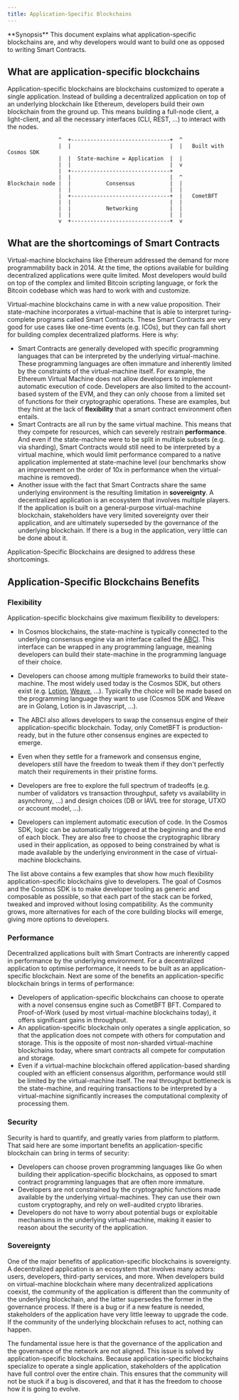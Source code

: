 ```yaml
---
title: Application-Specific Blockchains
---
```

<Note>
**Synopsis**
This document explains what application-specific blockchains are, and why developers would want to build one as opposed to writing Smart Contracts.
</Note>

## What are application-specific blockchains

Application-specific blockchains are blockchains customized to operate a single application. Instead of building a decentralized application on top of an underlying blockchain like Ethereum, developers build their own blockchain from the ground up. This means building a full-node client, a light-client, and all the necessary interfaces (CLI, REST, ...) to interact with the nodes.

```text expandable
                ^  +-------------------------------+  ^
                |  |                               |  |   Built with Cosmos SDK
                |  |  State-machine = Application  |  |
                |  |                               |  v
                |  +-------------------------------+
                |  |                               |  ^
Blockchain node |  |           Consensus           |  |
                |  |                               |  |
                |  +-------------------------------+  |   CometBFT
                |  |                               |  |
                |  |           Networking          |  |
                |  |                               |  |
                v  +-------------------------------+  v
```

## What are the shortcomings of Smart Contracts

Virtual-machine blockchains like Ethereum addressed the demand for more programmability back in 2014. At the time, the options available for building decentralized applications were quite limited. Most developers would build on top of the complex and limited Bitcoin scripting language, or fork the Bitcoin codebase which was hard to work with and customize.

Virtual-machine blockchains came in with a new value proposition. Their state-machine incorporates a virtual-machine that is able to interpret turing-complete programs called Smart Contracts. These Smart Contracts are very good for use cases like one-time events (e.g. ICOs), but they can fall short for building complex decentralized platforms. Here is why:

* Smart Contracts are generally developed with specific programming languages that can be interpreted by the underlying virtual-machine. These programming languages are often immature and inherently limited by the constraints of the virtual-machine itself. For example, the Ethereum Virtual Machine does not allow developers to implement automatic execution of code. Developers are also limited to the account-based system of the EVM, and they can only choose from a limited set of functions for their cryptographic operations. These are examples, but they hint at the lack of **flexibility** that a smart contract environment often entails.
* Smart Contracts are all run by the same virtual machine. This means that they compete for resources, which can severely restrain **performance**. And even if the state-machine were to be split in multiple subsets (e.g. via sharding), Smart Contracts would still need to be interpreted by a virtual machine, which would limit performance compared to a native application implemented at state-machine level (our benchmarks show an improvement on the order of 10x in performance when the virtual-machine is removed).
* Another issue with the fact that Smart Contracts share the same underlying environment is the resulting limitation in **sovereignty**. A decentralized application is an ecosystem that involves multiple players. If the application is built on a general-purpose virtual-machine blockchain, stakeholders have very limited sovereignty over their application, and are ultimately superseded by the governance of the underlying blockchain. If there is a bug in the application, very little can be done about it.

Application-Specific Blockchains are designed to address these shortcomings.

## Application-Specific Blockchains Benefits

### Flexibility

Application-specific blockchains give maximum flexibility to developers:

* In Cosmos blockchains, the state-machine is typically connected to the underlying consensus engine via an interface called the [ABCI](https://docs.cometbft.com/v0.37/spec/abci/). This interface can be wrapped in any programming language, meaning developers can build their state-machine in the programming language of their choice.

* Developers can choose among multiple frameworks to build their state-machine. The most widely used today is the Cosmos SDK, but others exist (e.g. [Lotion](https://github.com/nomic-io/lotion), [Weave](https://github.com/iov-one/weave), ...). Typically the choice will be made based on the programming language they want to use (Cosmos SDK and Weave are in Golang, Lotion is in Javascript, ...).

* The ABCI also allows developers to swap the consensus engine of their application-specific blockchain. Today, only CometBFT is production-ready, but in the future other consensus engines are expected to emerge.

* Even when they settle for a framework and consensus engine, developers still have the freedom to tweak them if they don't perfectly match their requirements in their pristine forms.

* Developers are free to explore the full spectrum of tradeoffs (e.g. number of validators vs transaction throughput, safety vs availability in asynchrony, ...) and design choices (DB or IAVL tree for storage, UTXO or account model, ...).

* Developers can implement automatic execution of code. In the Cosmos SDK, logic can be automatically triggered at the beginning and the end of each block. They are also free to choose the cryptographic library used in their application, as opposed to being constrained by what is made available by the underlying environment in the case of virtual-machine blockchains.

The list above contains a few examples that show how much flexibility application-specific blockchains give to developers. The goal of Cosmos and the Cosmos SDK is to make developer tooling as generic and composable as possible, so that each part of the stack can be forked, tweaked and improved without losing compatibility. As the community grows, more alternatives for each of the core building blocks will emerge, giving more options to developers.

### Performance

Decentralized applications built with Smart Contracts are inherently capped in performance by the underlying environment. For a decentralized application to optimise performance, it needs to be built as an application-specific blockchain. Next are some of the benefits an application-specific blockchain brings in terms of performance:

* Developers of application-specific blockchains can choose to operate with a novel consensus engine such as CometBFT BFT. Compared to Proof-of-Work (used by most virtual-machine blockchains today), it offers significant gains in throughput.
* An application-specific blockchain only operates a single application, so that the application does not compete with others for computation and storage. This is the opposite of most non-sharded virtual-machine blockchains today, where smart contracts all compete for computation and storage.
* Even if a virtual-machine blockchain offered application-based sharding coupled with an efficient consensus algorithm, performance would still be limited by the virtual-machine itself. The real throughput bottleneck is the state-machine, and requiring transactions to be interpreted by a virtual-machine significantly increases the computational complexity of processing them.

### Security

Security is hard to quantify, and greatly varies from platform to platform. That said here are some important benefits an application-specific blockchain can bring in terms of security:

* Developers can choose proven programming languages like Go when building their application-specific blockchains, as opposed to smart contract programming languages that are often more immature.
* Developers are not constrained by the cryptographic functions made available by the underlying virtual-machines. They can use their own custom cryptography, and rely on well-audited crypto libraries.
* Developers do not have to worry about potential bugs or exploitable mechanisms in the underlying virtual-machine, making it easier to reason about the security of the application.

### Sovereignty

One of the major benefits of application-specific blockchains is sovereignty. A decentralized application is an ecosystem that involves many actors: users, developers, third-party services, and more. When developers build on virtual-machine blockchain where many decentralized applications coexist, the community of the application is different than the community of the underlying blockchain, and the latter supersedes the former in the governance process. If there is a bug or if a new feature is needed, stakeholders of the application have very little leeway to upgrade the code. If the community of the underlying blockchain refuses to act, nothing can happen.

The fundamental issue here is that the governance of the application and the governance of the network are not aligned. This issue is solved by application-specific blockchains. Because application-specific blockchains specialize to operate a single application, stakeholders of the application have full control over the entire chain. This ensures that the community will not be stuck if a bug is discovered, and that it has the freedom to choose how it is going to evolve.
